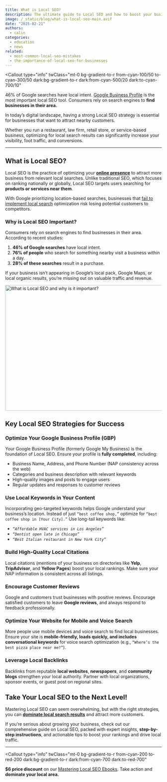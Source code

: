 ```yaml
---
title: What is Local SEO?
description: The ultimate guide to Local SEO and how to boost your business visibility.
image: /_static/blog/what-is-local-seo-main.avif
date: "2025-02-21"
authors:
  - calin
categories:
  - education
  - news
related:
  - most-common-local-seo-mistakes
  - the-importance-of-local-seo-for-businesses
---
```


<Callout
  type="info"
  twClass="mt-0 bg-gradient-to-r from-cyan-100/50 to-cyan-300/50 dark:bg-gradient-to-r dark:from-cyan-500/20 dark:to-cyan-700/10"
>
  46% of Google searches have local intent. [Google Business
  Profile](https://www.google.com/business/) is the most important local SEO
  tool. Consumers rely on search engines to **find businesses in their area.**
</Callout>

In today’s digital landscape, having a strong Local SEO strategy is essential for businesses that want to attract nearby customers.

Whether you run a restaurant, law firm, retail store, or service-based business, optimizing for local search results can significantly increase your visibility, foot traffic, and conversions.

---

## What is Local SEO?

Local SEO is the practice of optimizing your **[online presence](https://webscript.ro/en)** to attract more business from relevant local searches. Unlike traditional SEO, which focuses on ranking nationally or globally, Local SEO targets users searching for **products or services near them**.

With Google prioritizing location-based searches, businesses that [fail to implement local search](/blog/most-common-local-seo-mistakes) optimization risk losing potential customers to competitors.

### Why is Local SEO Important?

Consumers rely on search engines to find businesses in their area. According to recent studies:

1.  **46% of Google searches** have local intent.
2.  **76% of people** who search for something nearby visit a business within a day.
3.  **28% of these searches** result in a purchase.

If your business isn’t appearing in Google’s local pack, Google Maps, or local organic results, you’re missing out on valuable traffic and revenue.

<Image
  src="/_static/blog/what-is-local-seo-feature.avif"
  width="718"
  height="404"
  alt="What is Local SEO and why is it important?"
/>

## Key Local SEO Strategies for Success

### Optimize Your Google Business Profile (GBP)

Your Google Business Profile (formerly Google My Business) is the foundation of Local SEO. Ensure your profile is **fully completed**, including:

- Business Name, Address, and Phone Number (NAP consistency across the web)
- Categories and business description with relevant keywords
- High-quality images and posts to engage users
- Regular updates and responses to customer reviews

### Use Local Keywords in Your Content

Incorporating geo-targeted keywords helps Google understand your business’s location. Instead of just `“best coffee shop,”` optimize for `“best coffee shop in [Your City].”` Use long-tail keywords like:

- _`“Affordable HVAC services in Los Angeles”`_
- _`“Dentist open late in Chicago”`_
- _`“Best Italian restaurant in New York City”`_

### Build High-Quality Local Citations

Local citations (mentions of your business on directories like **Yelp**, **TripAdvisor**, and **Yellow Pages**) boost your local rankings. Make sure your NAP information is consistent across all listings.

### Encourage Customer Reviews

Google and customers trust businesses with positive reviews. Encourage satisfied customers to leave **Google reviews**, and always respond to feedback professionally.

### Optimize Your Website for Mobile and Voice Search

More people use mobile devices and voice search to find local businesses. Ensure your site is **mobile-friendly, loads quickly, and includes conversational keywords** for voice search optimization (e.g., `“Where’s the best pizza place near me?”`).

### Leverage Local Backlinks

Backlinks from reputable **local websites**, **newspapers**, and **community blogs** strengthen your local authority. Partner with local organizations, sponsor events, or guest post on regional sites.

## Take Your Local SEO to the Next Level!

Mastering Local SEO can seem overwhelming, but with the right strategies, you can **[dominate local search results](/pricing)** and attract more customers.

If you’re serious about growing your business, check out our comprehensive guide on Local SEO, packed with expert insights, **step-by-step instructions**, and actionable tips to boost your rankings and drive local traffic.

---

<Callout
  type="info"
  twClass="mt-0 bg-gradient-to-r from-cyan-200 to-red-200 dark:bg-gradient-to-r dark:from-cyan-700 dark:to-red-700"
>
  **$6 price discount** on our [Mastering Local SEO Ebooks](/pricing). Take
  action and **dominate your local area.**
</Callout>
